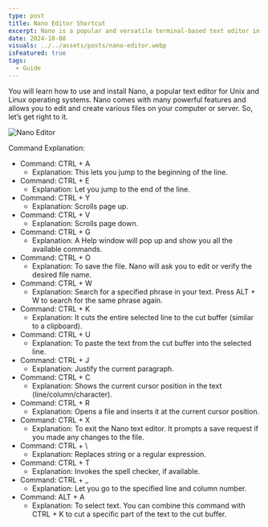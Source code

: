 ```yaml
---
type: post
title: Nano Editor Shortcut
excerpt: Nano is a popular and versatile terminal-based text editor in Linux. It is a perfect fit for beginners and professionals who are looking for a complete tool to modify their text.
date: 2024-10-08
visuals: ../../assets/posts/nano-editor.webp
isFeatured: true
tags:
  - Guide
---
```


You will learn how to use and install Nano, a popular text editor for Unix and Linux operating systems. Nano comes with many powerful features and allows you to edit and create various files on your computer or server. So, let’s get right to it.

![Nano Editor](../../assets/posts/nano-shortcut.webp)

Command Explanation:
* Command: CTRL + A
  * Explanation: This lets you jump to the beginning of the line.
* Command: CTRL + E
  * Explanation: Let you jump to the end of the line.
* Command: CTRL + Y
  * Explanation: Scrolls page up.
* Command: CTRL + V
  * Explanation: Scrolls page down.
* Command: CTRL + G
  * Explanation: A Help window will pop up and show you all the available commands.
* Command: CTRL + O
  * Explanation: To save the file. Nano will ask you to edit or verify the desired file name.
* Command: CTRL + W
  * Explanation: Search for a specified phrase in your text. Press ALT + W to search for the same phrase again.
* Command: CTRL + K
  * Explanation: It cuts the entire selected line to the cut buffer (similar to a clipboard).
* Command: CTRL + U
  * Explanation: To paste the text from the cut buffer into the selected line.
* Command: CTRL + J
  * Explanation: Justify the current paragraph.
* Command: CTRL + C
  * Explanation: Shows the current cursor position in the text (line/column/character).
* Command: CTRL + R
  * Explanation: Opens a file and inserts it at the current cursor position.
* Command: CTRL + X
  * Explanation: To exit the Nano text editor. It prompts a save request if you made any changes to the file.
* Command: CTRL + \
  * Explanation: Replaces string or a regular expression.
* Command: CTRL + T
  * Explanation: Invokes the spell checker, if available.
* Command: CTRL + _
  * Explanation: Let you go to the specified line and column number.
* Command: ALT + A
  * Explanation: To select text. You can combine this command with CTRL + K to cut a specific part of the text to the cut buffer.
